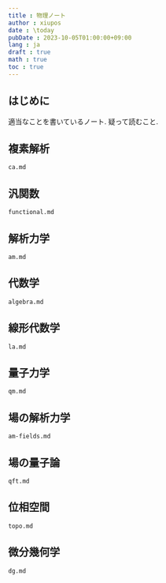 ```yaml
---
title : 物理ノート
author : xiupos
date : \today
pubDate : 2023-10-05T01:00:00+09:00
lang : ja
draft : true
math : true
toc : true
---
```


## はじめに

適当なことを書いているノート. 疑って読むこと.

## 複素解析


<Ca />

``` {.include shift-heading-level-by=-1}
ca.md
```

## 汎関数


<Functional />

``` {.include shift-heading-level-by=-1}
functional.md
```

## 解析力学


<Am />

``` {.include shift-heading-level-by=-1}
am.md
```

## 代数学


<Algebra />

``` {.include shift-heading-level-by=-1}
algebra.md
```

## 線形代数学


<La />

``` {.include shift-heading-level-by=-1}
la.md
```

## 量子力学


<Qm />

``` {.include shift-heading-level-by=-1}
qm.md
```

## 場の解析力学


<Amfields />

``` {.include shift-heading-level-by=-1}
am-fields.md
```

## 場の量子論


<Qft />

``` {.include shift-heading-level-by=-1}
qft.md
```

## 位相空間


<Topo />

``` {.include shift-heading-level-by=-1}
topo.md
```

## 微分幾何学


<Dg />

``` {.include shift-heading-level-by=-1}
dg.md
```
